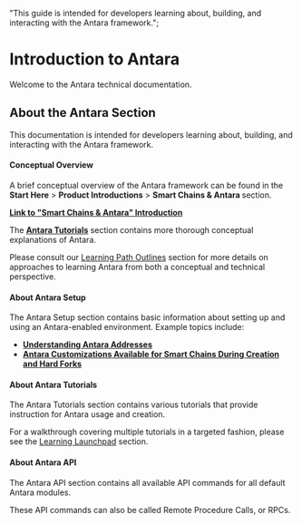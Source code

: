   "This guide is intended for developers learning about, building, and interacting with the Antara framework.";

# Introduction to Antara

Welcome to the Antara technical documentation.

## About the Antara Section

This documentation is intended for developers learning about, building, and interacting with the Antara framework.

#### Conceptual Overview

A brief conceptual overview of the Antara framework can be found in the <b>Start Here</b> > <b>Product Introductions</b> > <b>Smart Chains & Antara </b> section.

[<b>Link to "Smart Chains & Antara" Introduction</b>](/start-here/about-komodo-platform/product-introductions/#antara-smart-chains)

The [<b>Antara Tutorials</b>](/antara/tutorials/introduction-to-antara-tutorials/) section contains more thorough conceptual explanations of Antara.

Please consult our [Learning Path Outlines](/start-here/learning-launchpad/) section for more details on approaches to learning Antara from both a conceptual and technical perspective.

#### About Antara Setup

The Antara Setup section contains basic information about setting up and using an Antara-enabled environment. Example topics include:

*   [<b>Understanding Antara Addresses</b>](/antara/tutorials/understanding-antara-addresses/)
*   [<b>Antara Customizations Available for Smart Chains During Creation and Hard Forks </b>](/antara/setup/antara-customizations/)

#### About Antara Tutorials

The Antara Tutorials section contains various tutorials that provide instruction for Antara usage and creation.

For a walkthrough covering multiple tutorials in a targeted fashion, please see the [Learning Launchpad](/start-here/learning-launchpad/) section.

#### About Antara API

The Antara API section contains all available API commands for all default Antara modules.

These API commands can also be called Remote Procedure Calls, or RPCs.
